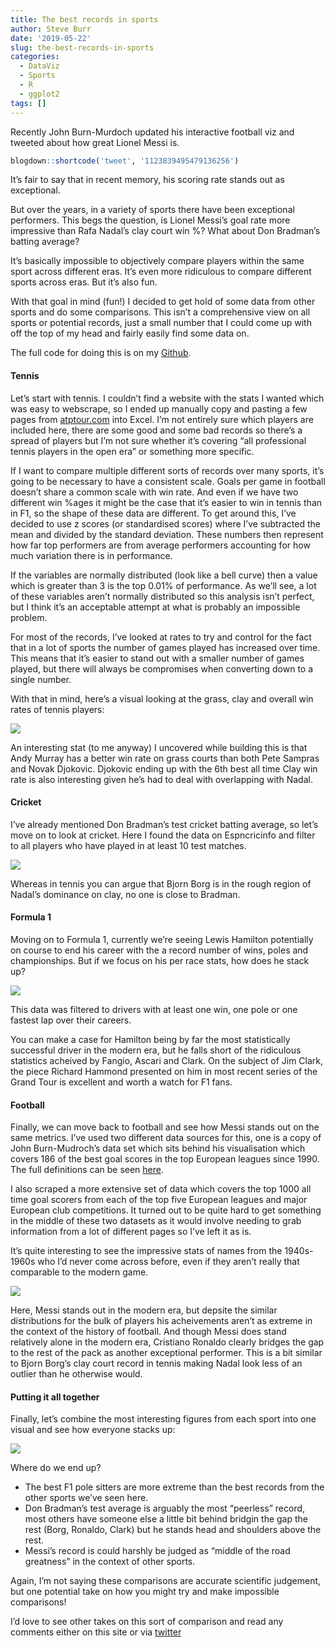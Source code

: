 ```yaml
---
title: The best records in sports
author: Steve Burr
date: '2019-05-22'
slug: the-best-records-in-sports
categories:
  - DataViz
  - Sports
  - R
  - ggplot2
tags: []
---
```


Recently John Burn-Murdoch updated his interactive football viz and tweeted about how great Lionel Messi is.

```r
blogdown::shortcode('tweet', '1123839495479136256')
```

It's fair to say that in recent memory, his scoring rate stands out as exceptional.

But over the years, in a variety of sports there have been exceptional performers. This begs the question, is Lionel Messi's goal rate more impressive than Rafa Nadal's clay court win %? What about Don Bradman's batting average?

It's basically impossible to objectively compare players within the same sport across different eras. It's even more ridiculous to compare different sports across eras. But it's also fun.

With that goal in mind (fun!) I decided to get hold of some data from other sports and do some comparisons. This isn't a comprehensive view on all sports or potential records, just a small number that I could come up with off the top of my head and fairly easily find some data on.

The full code for doing this is on my [Github](https://github.com/stevejburr/Sports-stats).



#### Tennis

Let's start with tennis. I couldn't find a website with the stats I wanted which was easy to webscrape, so I ended up manually copy and pasting a few pages from [atptour.com](https://www.atptour.com/en/performance-zone/win-loss-index/career/all/all/) into Excel. I'm not entirely sure which players are included here, there are some good and some bad records so there's a spread of players but I'm not sure whether it's covering "all professional tennis players in the open era" or something more specific.

If I want to compare multiple different sorts of records over many sports, it's going to be necessary to have a consistent scale. Goals per game in football doesn't share a common scale with win rate. And even if we have two different win %ages it might be the case that it's easier to win in tennis than in F1, so the shape of these data are different. To get around this, I've decided to use z scores (or standardised scores) where I've subtracted the mean and divided by the standard deviation. These numbers then represent how far top performers are from average performers accounting for how much variation there is in performance.

If the variables are normally distributed (look like a bell curve) then a value which is greater than 3 is the top 0.01% of performance. As we'll see, a lot of these variables aren't normally distributed so this analysis isn't perfect, but I think it's an acceptable attempt at what is probably an impossible problem.

For most of the records, I've looked at rates to try and control for the fact that in a lot of sports the number of games played has increased over time. This means that it's easier to stand out with a smaller number of games played, but there will always be compromises when converting down to a single number.

With that in mind, here's a visual looking at the grass, clay and overall win rates of tennis players:

![](/post/2019-05-22-the-best-records-in-sports_files/tennis.png)


An interesting stat (to me anyway) I uncovered while building this is that Andy Murray has a better win rate on grass courts than both Pete Sampras and Novak Djokovic. Djokovic ending up with the 6th best all time Clay win rate is also interesting given he's had to deal with overlapping with Nadal.



#### Cricket

I've already mentioned Don Bradman's test cricket batting average, so let's move on to look at cricket. Here I found the data on Espncricinfo and filter to all players who have played in at least 10 test matches.

![](/post/2019-05-22-the-best-records-in-sports_files/cricket.png)

Whereas in tennis you can argue that Bjorn Borg is in the rough region of Nadal's dominance on clay, no one is close to Bradman.



#### Formula 1

Moving on to Formula 1, currently we're seeing Lewis Hamilton potentially on course to end his career with the a record number of wins, poles and championships. But if we focus on his per race stats, how does he stack up?

![](/post/2019-05-22-the-best-records-in-sports_files/f1.png)

This data was filtered to drivers with at least one win, one pole or one fastest lap over their careers. 

You can make a case for Hamilton being by far the most statistically successful driver in the modern era, but he falls short of the ridiculous statistics acheived by Fangio, Ascari and Clark. On the subject of Jim Clark, the piece Richard Hammond presented on him in most recent series of the Grand Tour is excellent and worth a watch for F1 fans.

#### Football

Finally, we can move back to football and see how Messi stands out on the same metrics. I've used two different data sources for this, one is a copy of John Burn-Mudroch's data set which sits behind his visualisation which covers 186 of the best goal scores in the top European leagues since 1990. The full definitions can be seen [here](https://johnburnmurdoch.github.io/projects/goal-lines/all-comps/).

I also scraped a more extensive set of data which covers the top 1000 all time goal scorers from each of the top five European leagues and major European club competitions. It turned out to be quite hard to get something in the middle of these two datasets as it would involve needing to grab information from a lot of different pages so I've left it as is.

It's quite interesting to see the impressive stats of names from the 1940s-1960s who I'd never come across before, even if they aren't really that comparable to the modern game.

![](/post/2019-05-22-the-best-records-in-sports_files/football.png)

Here, Messi stands out in the modern era, but depsite the similar distributions for the bulk of players his acheivements aren't as extreme in the context of the history of football. And though Messi does stand relatively alone in the modern era, Cristiano Ronaldo clearly bridges the gap to the rest of the pack as another exceptional performer. This is a bit similar to Bjorn Borg's clay court record in tennis making Nadal look less of an outlier than he otherwise would.



#### Putting it all together 

Finally, let's combine the most interesting figures from each sport into one visual and see how everyone stacks up:

![](/post/2019-05-22-the-best-records-in-sports_files/main.png)

Where do we end up?

- The best F1 pole sitters are more extreme than the best records from the other sports we've seen here.
- Don Bradman's test average is arguably the most "peerless" record, most others have someone else a little bit behind bridgin the gap the rest (Borg, Ronaldo, Clark) but he stands head and shoulders above the rest.
- Messi's record is could harshly be judged as "middle of the road greatness" in the context of other sports.

Again, I'm not saying these comparisons are accurate scientific judgement, but one potential take on how you might try and make impossible comparisons!

I'd love to see other takes on this sort of comparison and read any comments either on this site or via [twitter](htttp://www.twiter.com/stevejburr)